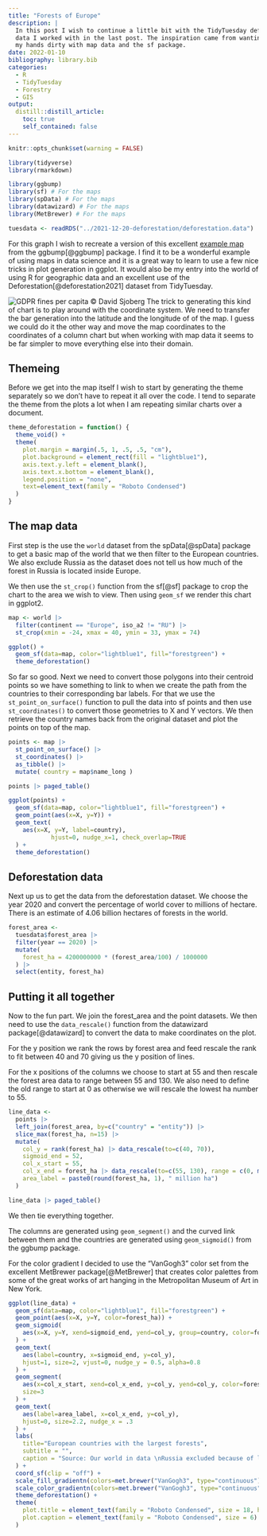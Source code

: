 ```yaml
---
title: "Forests of Europe"
description: |
  In this post I wish to continue a little bit with the TidyTuesday deforestation
  data I worked with in the last post. The inspiration came from wanting to get 
  my hands dirty with map data and the sf package.
date: 2022-01-10
bibliography: library.bib
categories:
  - R
  - TidyTuesday
  - Forestry
  - GIS
output:
  distill::distill_article:
    toc: true
    self_contained: false
---
```



```r
knitr::opts_chunk$set(warning = FALSE)

library(tidyverse)
library(rmarkdown)

library(ggbump)
library(sf) # For the maps
library(spData) # For the maps
library(datawizard) # For the maps
library(MetBrewer) # For the maps

tuesdata <- readRDS("../2021-12-20-deforestation/deforestation.data")
```

For this graph I wish to recreate a version of this excellent [example map](https://github.com/davidsjoberg/ggbump#sigmoid-curves-examples) from the ggbump[@ggbump] package. I find it to be a wonderful example of using maps in data science and it is a great way to learn to use a few nice tricks in plot generation in ggplot. It would also be my entry into the world of using R for geographic data and an excellent use of the Deforestation[@deforestation2021] dataset from TidyTuesday.

![GDPR fines per capita © David Sjoberg](ranking_gdpr.png)
The trick to generating this kind of chart is to play around with the coordinate system. We need to transfer the bar generation into the latitude and the longitude of of the map. I guess we could do it the other way and move the map coordinates to the coordinates of a column chart but when working with map data it seems to be far simpler to move everything else into their domain.

## Themeing

Before we get into the map itself I wish to start by generating the theme separately so we don't have to repeat it all over the code. I tend to separate the theme from the plots a lot when I am repeating similar charts over a document.

```r
theme_deforestation = function() {
  theme_void() +
  theme(
    plot.margin = margin(.5, 1, .5, .5, "cm"),
    plot.background = element_rect(fill = "lightblue1"),
    axis.text.y.left = element_blank(),
    axis.text.x.bottom = element_blank(),
    legend.position = "none",
    text=element_text(family = "Roboto Condensed")
  )
}
```

## The map data

First step is the use the `world` dataset from the spData[@spData] package to get a basic map of the world that we then filter to the European countries. We also exclude Russia as the dataset does not tell us how much of the forest in Russia is located inside Europe. 

We then use the `st_crop()` function from the sf[@sf] package to crop the chart to the area we wish to view. Then using `geom_sf` we render this chart in ggplot2.

```r

map <- world |> 
  filter(continent == "Europe", iso_a2 != "RU") |> 
  st_crop(xmin = -24, xmax = 40, ymin = 33, ymax = 74)

ggplot() +
  geom_sf(data=map, color="lightblue1", fill="forestgreen") +
  theme_deforestation()
```
So far so good. Next we need to convert those polygons into their centroid points so we have something to link to when we create the path from the countries to their corresponding bar labels. For that we use the `st_point_on_surface()` function to pull the data into sf points and then use `st_coordinates()` to convert those geometries to X and Y vectors. We then retrieve the country names back from the original dataset and plot the points on top of the map.

```r
points <- map |> 
  st_point_on_surface() |> 
  st_coordinates() |> 
  as_tibble() |> 
  mutate( country = map$name_long )
```

```r
points |> paged_table()
```

```r
ggplot(points) +
  geom_sf(data=map, color="lightblue1", fill="forestgreen") +
  geom_point(aes(x=X, y=Y)) +
  geom_text(
    aes(x=X, y=Y, label=country), 
            hjust=0, nudge_x=1, check_overlap=TRUE
  ) +
  theme_deforestation()
```

## Deforestation data

Next up us to get the data from the deforestation dataset. We choose the year 2020 and convert the percentage of world cover to millions of hectare. There is an estimate of 4.06 billion hectares of forests in the world.

```r
forest_area <- 
  tuesdata$forest_area |> 
  filter(year == 2020) |> 
  mutate(
    forest_ha = 4200000000 * (forest_area/100) / 1000000
  ) |> 
  select(entity, forest_ha)
```


## Putting it all together

Now to the fun part. We join the forest_area and the point datasets. We then need to use the `data_rescale()` function from the datawizard package[@datawizard] to convert the data to make coordinates on the plot.

For the y position we rank the rows by forest area and feed rescale the rank to fit between 40 and 70 giving us the y position of lines.

For the x positions of the columns we choose to start at 55 and then rescale the forest area data to range between 55 and 130. We also need to define the old range to start at 0 as otherwise we will rescale the lowest ha number to 55.

```r
line_data <-
  points |> 
  left_join(forest_area, by=c("country" = "entity")) |> 
  slice_max(forest_ha, n=15) |> 
  mutate(
    col_y = rank(forest_ha) |> data_rescale(to=c(40, 70)),
    sigmoid_end = 52,
    col_x_start = 55,
    col_x_end = forest_ha |> data_rescale(to=c(55, 130), range = c(0, max(forest_ha))),
    area_label = paste0(round(forest_ha, 1), " million ha")
  )
```

```r
line_data |> paged_table()
```

We then tie everything together. 

The columns are generated using `geom_segment()` and the curved link between them and the countries are generated using `geom_sigmoid()` from the ggbump package.

For the color gradient I decided to use the "VanGogh3" color set from the excellent MetBrewer package[@MetBrewer] that creates color palettes from some of the great works of art hanging in the Metropolitan Museum of Art in New York.

```r
ggplot(line_data) +
  geom_sf(data=map, color="lightblue1", fill="forestgreen") +
  geom_point(aes(x=X, y=Y, color=forest_ha)) +
  geom_sigmoid(
    aes(x=X, y=Y, xend=sigmoid_end, yend=col_y, group=country, color=forest_ha)
  ) +
  geom_text(
    aes(label=country, x=sigmoid_end, y=col_y), 
    hjust=1, size=2, vjust=0, nudge_y = 0.5, alpha=0.8
  ) +
  geom_segment(
    aes(x=col_x_start, xend=col_x_end, y=col_y, yend=col_y, color=forest_ha), 
    size=3
  ) +
  geom_text(
    aes(label=area_label, x=col_x_end, y=col_y), 
    hjust=0, size=2.2, nudge_x = .3
  ) +
  labs(
    title="European countries with the largest forests",
    subtitle = "",
    caption = "Source: Our world in data \nRussia excluded because of lack of fine grained data"
  ) +
  coord_sf(clip = "off") +
  scale_fill_gradientn(colors=met.brewer("VanGogh3", type="continuous")) +
  scale_color_gradientn(colors=met.brewer("VanGogh3", type="continuous")) +
  theme_deforestation() +
  theme(
    plot.title = element_text(family = "Roboto Condensed", size = 18, hjust=0.5),
    plot.caption = element_text(family = "Roboto Condensed", size = 6)
  )
```

